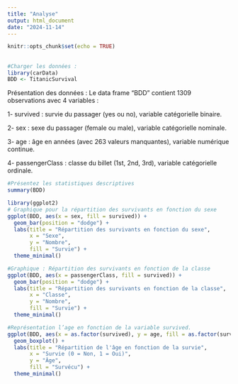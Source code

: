 ```yaml
---
title: "Analyse"
output: html_document
date: "2024-11-14"
---
```


```r
knitr::opts_chunk$set(echo = TRUE)
```

## 
```r
#Charger les données : 
library(carData)
BDD <- TitanicSurvival
```

Présentation des données : 
Le data frame "BDD" contient 1309 observations avec 4 variables :

1- survived : survie du passager (yes ou no), variable catégorielle binaire.

2- sex : sexe du passager (female ou male), variable catégorielle nominale.

3- age : âge en années (avec 263 valeurs manquantes), variable numérique continue.

4- passengerClass : classe du billet (1st, 2nd, 3rd), variable catégorielle ordinale.

```r
#Présentez les statistiques descriptives
summary(BDD)
```

```r
library(ggplot2)
# Graphique pour la répartition des survivants en fonction du sexe
ggplot(BDD, aes(x = sex, fill = survived)) +
  geom_bar(position = "dodge") +
  labs(title = "Répartition des survivants en fonction du sexe",
       x = "Sexe",
       y = "Nombre",
       fill = "Survie") +
  theme_minimal()
```

```r
#Graphique : Répartition des survivants en fonction de la classe
ggplot(BDD, aes(x = passengerClass, fill = survived)) +
  geom_bar(position = "dodge") +
  labs(title = "Répartition des survivants en fonction de la classe",
       x = "Classe",
       y = "Nombre",
       fill = "Survie") +
  theme_minimal()
```


```r
#Représentation l’age en fonction de la variable survived.
ggplot(BDD, aes(x = as.factor(survived), y = age, fill = as.factor(survived))) +
  geom_boxplot() +
  labs(title = "Répartition de l'âge en fonction de la survie",
       x = "Survie (0 = Non, 1 = Oui)",
       y = "Âge",
       fill = "Survécu") +
  theme_minimal()
```



